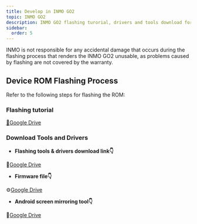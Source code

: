 ```yaml
---
title: Develop in INMO GO2
topic: INMO GO2
description: INMO GO2 flashing turorial, drivers and tools download for development
sidebar:
  order: 5
---
```



<Aside type="danger">INMO is not responsible for any accidental damage that occurs during the flashing process that renders the INMO GO2 unusable, as problems caused by flashing are not covered by the warranty.</Aside>


## Device ROM Flashing Process

Refer to the following steps for flashing the ROM:

### Flashing tutorial

[📄Google Drive](https://drive.google.com/file/d/1aJAwZLHwClDOobjRqayI2NQg_ufZD1i8/view?usp=sharing)

### Download Tools and Drivers

* **Flashing tools & drivers download link👇**

📂[Google Drive](https://drive.google.com/drive/folders/1DBQvTjusouQlca2cIr1O0ZrzYK6p5j0Q?usp=sharing)



* **Firmware file👇**

⚙️[Google Drive](https://drive.google.com/drive/folders/14g5qT8JCf7eHE_B7K74Dr60Ut3Tazajs?usp=sharing)



* **Android screen mirroring tool👇**

&#x20;🔧[Google Drive](https://drive.google.com/drive/folders/1DBQvTjusouQlca2cIr1O0ZrzYK6p5j0Q?usp=sharing)



